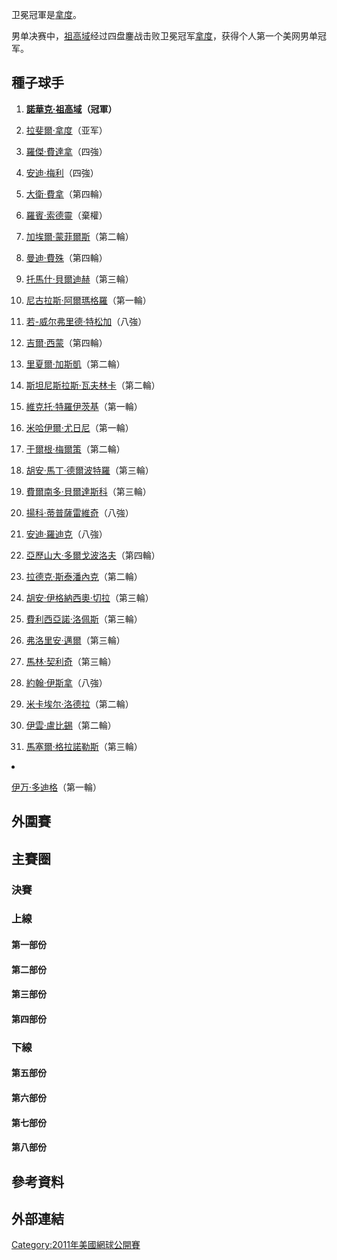 {{noteTA|G1=tennis}}

{{GrandSlamEvents|2011|美國網球公開賽|
| defchamp = {{flagicon|ESP}} [[拉斐爾·拿度|拉斐爾·拿度]]
| champ = {{flagicon|SRB}} [[諾華克·祖高域|諾華克·祖高域]]
| runner = {{flagicon|ESP}} [[拉斐爾·拿度|拉斐爾·拿度]]
| score  = 6-2、6-4、6-7（3）、6-1
| before_name = 美國網球公開賽男子單打比賽
| after_name  = 美國網球公開賽男子單打比賽
}}
{{main|2011年美國網球公開賽}}

卫冕冠軍是[[拿度|拿度]]。

男单决赛中，[[祖高域|祖高域]]经过四盘鏖战击败卫冕冠军[[拿度|拿度]]，获得个人第一个美网男单冠军。

==種子球手==
{{col-begin}}
{{col-2}}
#{{flagicon|SRB}} '''[[諾華克·祖高域|諾華克·祖高域]]（冠軍）'''
#{{flagicon|ESP}} [[拉斐爾·拿度|拉斐爾·拿度]]（亚军）
#{{flagicon|SUI}} [[羅傑·費達拿|羅傑·費達拿]]（四強）
#{{flagicon|GBR}} [[安迪·梅利|安迪·梅利]]（四強）
#{{flagicon|ESP}} [[大衛·費拿|大衛·費拿]]（第四輪）
#{{flagicon|SWE}} [[羅賓·索德靈|羅賓·索德靈]]（棄權）
#{{flagicon|FRA}} [[加埃爾·蒙菲爾斯|加埃爾·蒙菲爾斯]]（第二輪）
#{{flagicon|USA}} [[曼迪·費殊|曼迪·費殊]]（第四輪）
#{{flagicon|CZE}} [[托馬什·貝爾迪赫|托馬什·貝爾迪赫]]（第三輪）
#{{flagicon|ESP}} [[尼古拉斯·阿爾瑪格羅|尼古拉斯·阿爾瑪格羅]]（第一輪）
#{{flagicon|FRA}} [[若-威尔弗里德·特松加|若-威尔弗里德·特松加]]（八強）
#{{flagicon|FRA}} [[吉爾·西蒙|吉爾·西蒙]]（第四輪）
#{{flagicon|FRA}} [[里夏爾·加斯凱|里夏爾·加斯凱]]（第二輪）
#{{flagicon|SUI}} [[斯坦尼斯拉斯·瓦夫林卡|斯坦尼斯拉斯·瓦夫林卡]]（第二輪）
#{{flagicon|SRB}} [[維克托·特羅伊茨基|維克托·特羅伊茨基]]（第一輪）
#{{flagicon|RUS}} [[米哈伊爾·尤日尼|米哈伊爾·尤日尼]]（第一輪）
{{col-2}}
<ol start=17>
<li>{{flagicon|AUT}} [[于爾根·梅爾策|于爾根·梅爾策]]（第二輪）
<li>{{flagicon|ARG}} [[胡安·馬丁·德爾波特羅|胡安·馬丁·德爾波特羅]]（第三輪）
<li>{{flagicon|ESP}} [[費爾南多·貝爾達斯科|費爾南多·貝爾達斯科]]（第三輪）
<li>{{flagicon|SRB}} [[揚科·蒂普薩雷維奇|揚科·蒂普薩雷維奇]]（八強）
<li>{{flagicon|USA}} [[安迪·羅迪克|安迪·羅迪克]]（八強）
<li>{{flagicon|UKR}} [[亞歷山大·多爾戈波洛夫|亞歷山大·多爾戈波洛夫]]（第四輪）
<li>{{flagicon|CZE}} [[拉德克·斯泰潘內克|拉德克·斯泰潘內克]]（第二輪）
<li>{{flagicon|ARG}} [[胡安·伊格納西奧·切拉|胡安·伊格納西奧·切拉]]（第三輪）
<li>{{flagicon|ESP}} [[費利西亞諾·洛佩斯|費利西亞諾·洛佩斯]]（第三輪）
<li>{{flagicon|GER}} [[弗洛里安·邁爾|弗洛里安·邁爾]]（第三輪）
<li>{{flagicon|CRO}} [[馬林·契利奇|馬林·契利奇]]（第三輪）
<li>{{flagicon|USA}} [[約翰·伊斯拿|約翰·伊斯拿]]（八強）
<li>{{flagicon|FRA}} [[米卡埃尔·洛德拉|米卡埃尔·洛德拉]]（第二輪）
<li>{{flagicon|CRO}} [[伊雲·盧比錫|伊雲·盧比錫]]（第二輪）
<li>{{flagicon|ESP}} [[馬塞爾·格拉諾勒斯|馬塞爾·格拉諾勒斯]]（第三輪）
<li>{{flagicon|CRO}} [[伊万·多迪格|伊万·多迪格]]（第一輪）
{{col-end}}

==外圍賽==
{{Main|2011年美國網球公開賽男子單打外圍賽}}

==主賽圈==
{{Draw key}}
===決賽===
{{8TeamBracket-Tennis5
| RD1=八強
| RD2=四強
| RD3=決賽
| team-width=175

| RD1-seed1=1
| RD1-team1='''{{flagicon|SRB}} [[諾華克·祖高域|諾華克·祖高域]]
| RD1-score1-1='''7<sup>7</sup>
| RD1-score1-2=6<sup>3</sup>
| RD1-score1-3='''6
| RD1-score1-4=3
| RD1-score1-5=
| RD1-seed2=20
| RD1-team2={{flagicon|SRB}} [[揚科·蒂普薩雷維奇|揚科·蒂普薩雷維奇]]
| RD1-score2-1=6<sup>3</sup>
| RD1-score2-2='''7<sup>7</sup>
| RD1-score2-3='''6
| RD1-score2-4=0
| RD1-score2-5=r

| RD1-seed3=3
| RD1-team3='''{{flagicon|SUI}} [[羅傑·費達拿|羅傑·費達拿]]
| RD1-score3-1='''6
| RD1-score3-2='''6
| RD1-score3-3='''6
| RD1-score3-4=
| RD1-score3-5=
| RD1-seed4=11
| RD1-team4={{flagicon|FRA}} [[若-威尔弗里德·特松加|若-威尔弗里德·特松加]] 
| RD1-score4-1=4
| RD1-score4-2=3
| RD1-score4-3=3
| RD1-score4-4=
| RD1-score4-5=

| RD1-seed5=28
| RD1-team5={{flagicon|USA}} [[約翰·伊斯拿|約翰·伊斯拿]]  
| RD1-score5-1=5
| RD1-score5-2=4
| RD1-score5-3='''6
| RD1-score5-4=6<sup>2</sup>
| RD1-score5-5=
| RD1-seed6=4
| RD1-team6='''{{flagicon|GBR}} [[安迪·梅利|安迪·梅利]]
| RD1-score6-1='''7
| RD1-score6-2='''6
| RD1-score6-3=3
| RD1-score6-4='''7<sup>7</sup>
| RD1-score6-5=

| RD1-seed7=21
| RD1-team7={{flagicon|USA}} [[安迪·羅迪克|安迪·羅迪克]]
| RD1-score7-1=2
| RD1-score7-2=1
| RD1-score7-3=3
| RD1-score7-4=
| RD1-score7-5=
| RD1-seed8=2
| RD1-team8='''{{flagicon|ESP}} [[拉斐爾·拿度|拉斐爾·拿度]]
| RD1-score8-1='''6
| RD1-score8-2='''6
| RD1-score8-3='''6
| RD1-score8-4=
| RD1-score8-5=

| RD2-seed1=1
| RD2-team1='''{{flagicon|SRB}} [[諾華克·祖高域|諾華克·祖高域]]
| RD2-score1-1=6<sup>7</sup>
| RD2-score1-2=4
| RD2-score1-3='''6
| RD2-score1-4='''6
| RD2-score1-5='''7
| RD2-seed2=3
| RD2-team2={{flagicon|SUI}} [[羅傑·費達拿|羅傑·費達拿]]
| RD2-score2-1='''7<sup>9</sup>
| RD2-score2-2='''6
| RD2-score2-3=3
| RD2-score2-4=2
| RD2-score2-5=5

| RD2-seed3=4
| RD2-team3={{flagicon|GBR}} [[安迪·梅利|安迪·梅利]]
| RD2-score3-1=4
| RD2-score3-2=2
| RD2-score3-3='''6
| RD2-score3-4=2
| RD2-score3-5=
| RD2-seed4=2
| RD2-team4='''{{flagicon|ESP}} [[拉斐爾·拿度|拉斐爾·拿度]]
| RD2-score4-1='''6
| RD2-score4-2='''6
| RD2-score4-3=3
| RD2-score4-4='''6
| RD2-score4-5=

| RD3-seed1=1
| RD3-team1='''{{flagicon|SRB}} [[諾華克·祖高域|諾華克·祖高域]]
| RD3-score1-1='''6
| RD3-score1-2='''6
| RD3-score1-3=6<sup>3</sup>
| RD3-score1-4='''6
| RD3-score1-5=
| RD3-seed2=2
| RD3-team2={{flagicon|ESP}} [[拉斐爾·拿度|拉斐爾·拿度]]
| RD3-score2-1=2
| RD3-score2-2=4
| RD3-score2-3='''7<sup>7</sup>
| RD3-score2-4=1
| RD3-score2-5=
}}

===上線===
====第一部份====
{{16TeamBracket-Compact-Tennis5
| RD1=第一圈
| RD2=第二圈
| RD3=第三圈
| RD4=第四圈
| RD1-seed01=1
| RD1-team01='''{{flagicon|SRB}} [[諾華克·祖高域|祖高域]]
| RD1-score01-1='''6
| RD1-score01-2=5
| RD1-score01-3= 
| RD1-score01-4= 
| RD1-score01-5= 
| RD1-seed02=Q
| RD1-team02={{flagicon|IRL}} [[Conor_Niland|C Niland]]
| RD1-score02-1=0
| RD1-score02-2=1
| RD1-score02-3=r
| RD1-score02-4= 
| RD1-score02-5= 
| RD1-seed03= 
| RD1-team03={{flagicon|ESP}} [[佩雷·里巴|雷巴]]
| RD1-score03-1=5
| RD1-score03-2=0
| RD1-score03-3=1
| RD1-score03-4= 
| RD1-score03-5= 
| RD1-seed04= 
| RD1-team04='''{{flagicon|ARG}} [[卡洛斯·貝爾齊|貝爾齊]]
| RD1-score04-1='''7
| RD1-score04-2='''6
| RD1-score04-3='''6
| RD1-score04-4= 
| RD1-score04-5= 
| RD1-seed05=
| RD1-team05='''{{flagicon|ITA}} [[波蒂托·斯塔拉切|斯塔拉切]]
| RD1-score05-1='''6
| RD1-score05-2=4
| RD1-score05-3='''6
| RD1-score05-4='''6
| RD1-score05-5=
| RD1-seed06= 
| RD1-team06={{flagicon|GER}} [[米夏埃爾·貝雷爾|貝雷爾]]
| RD1-score06-1=4
| RD1-score06-2='''6
| RD1-score06-3=3
| RD1-score06-4=2
| RD1-score06-5=
| RD1-seed07= 
| RD1-team07='''{{flagicon|RUS}} [[尼古莱·达维登科|达维登科]]
| RD1-score07-1=6<sup>6</sup>
| RD1-score07-2='''6
| RD1-score07-3='''6
| RD1-score07-4=2
| RD1-score07-5='''6
| RD1-seed08=32
| RD1-team08={{flagicon|CRO}} [[伊万·多迪格|多迪格]]
| RD1-score08-1='''7'''<sup>8</sup>
| RD1-score08-2=3
| RD1-score08-3=0
| RD1-score08-4='''6
| RD1-score08-5=2
| RD1-seed09=22
| RD1-team09='''{{flagicon|UKR}} [[亞歷山大·多爾戈波洛夫|多爾戈波洛夫]] 
| RD1-score09-1='''6
| RD1-score09-2='''6
| RD1-score09-3='''7
| RD1-score09-4=
| RD1-score09-5=
| RD1-seed10= 
| RD1-team10={{flagicon|POR}} [[費德歷高·基奧|基奧]] 
| RD1-score10-1=4
| RD1-score10-2=2
| RD1-score10-3=5
| RD1-score10-4=
| RD1-score10-5=
| RD1-seed11= 
| RD1-team11={{flagicon|JPN}} [[錦織圭|錦織]] 
| RD1-score11-1=4
| RD1-score11-2=2
| RD1-score11-3=r
| RD1-score11-4=
| RD1-score11-5=
| RD1-seed12= 
| RD1-team12='''{{flagicon|ITA}} [[弗拉維奧·奇波拉|奇波拉]] 
| RD1-score12-1='''6
| RD1-score12-2='''6
| RD1-score12-3=
| RD1-score12-4=
| RD1-score12-5=
| RD1-seed13=PR
| RD1-team13='''{{flagicon|CRO}} [[伊沃·卡洛維奇|卡洛維奇]]  
| RD1-score13-1='''6
| RD1-score13-2='''6
| RD1-score13-3='''6<sup>7</sup>
| RD1-score13-4=
| RD1-score13-5=
| RD1-seed14=PR
| RD1-team14={{flagicon|CHI}} [[費爾南多·岡薩雷斯|岡薩雷斯]] 
| RD1-score14-1=4
| RD1-score14-2=4
| RD1-score14-3=6<sup>3</sup>
| RD1-score14-4=
| RD1-score14-5=
| RD1-seed15=
| RD1-team15={{flagicon|UKR}} [[謝爾蓋·斯坦高夫斯基|斯坦高夫斯基]] 
| RD1-score15-1=4
| RD1-score15-2=4
| RD1-score15-3=0
| RD1-score15-4=
| RD1-score15-5=
| RD1-seed16=13
| RD1-team16='''{{flagicon|FRA}} [[里夏爾·加斯凱|加斯凱]] 
| RD1-score16-1='''6
| RD1-score16-2='''6
| RD1-score16-3='''6
| RD1-score16-4=
| RD1-score16-5=
| RD2-seed01=1
| RD2-team01='''{{flagicon|SRB}} [[諾華克·祖高域|祖高域]]
| RD2-score01-1='''6
| RD2-score01-2='''6
| RD2-score01-3='''6
| RD2-seed02= 
| RD2-team02={{flagicon|ARG}} [[卡洛斯·貝爾齊|貝爾齊]]
| RD2-score02-1=0
| RD2-score02-2=0
| RD2-score02-3=2
| RD2-seed03= 
| RD2-team03={{flagicon|ITA}} [[波蒂托·斯塔拉切|斯塔拉切]]
| RD2-score03-1=2
| RD2-score03-2=4
| RD2-score03-3=5
| RD2-seed04=
| RD2-team04='''{{flagicon|RUS}} [[尼古莱·达维登科|达维登科]]
| RD2-score04-1='''6
| RD2-score04-2='''6
| RD2-score04-3='''7
| RD2-seed05=22
| RD2-team05='''{{flagicon|UKR}} [[亞歷山大·多爾戈波洛夫|多爾戈波洛夫]] 
| RD2-score05-1='''6
| RD2-score05-2='''7
| RD2-score05-3=0
| RD2-score05-4=5
| RD2-score05-5='''6
| RD2-seed06= 
| RD2-team06={{flagicon|ITA}} [[弗拉維奧·奇波拉|奇波拉]] 
| RD2-score06-1=0
| RD2-score06-2=5
| RD2-score06-3='''6
| RD2-score06-4='''7
| RD2-score06-5=4
| RD2-seed07=PR
| RD2-team07='''{{flagicon|CRO}} [[伊沃·卡洛維奇|卡洛維奇]]  
| RD2-score07-1='''6
| RD2-score07-2='''6
| RD2-score07-3=2
| RD2-score07-4='''7<sup>7</sup>
| RD2-seed08=13
| RD2-team08={{flagicon|FRA}} [[里夏爾·加斯凱|加斯凱]] 
| RD2-score08-1=4
| RD2-score08-2=2
| RD2-score08-3='''6
| RD2-score08-4=6<sup>4</sup>
| RD3-seed01=1
| RD3-team01='''{{flagicon|SRB}} [[諾華克·祖高域|祖高域]]
| RD3-score01-1='''6
| RD3-score01-2='''6
| RD3-score01-3='''6
| RD3-seed02=
| RD3-team02={{flagicon|RUS}} [[尼古莱·达维登科|达维登科]]
| RD3-score02-1=3
| RD3-score02-2=4
| RD3-score02-3=2
| RD3-seed03=22
| RD3-team03='''{{flagicon|UKR}} [[亞歷山大·多爾戈波洛夫|多爾戈波洛夫]] 
| RD3-score03-1=6<sup>4</sup>
| RD3-score03-2='''6
| RD3-score03-3='''6
| RD3-score03-4='''6
| RD3-seed04=PR
| RD3-team04={{flagicon|CRO}} [[伊沃·卡洛維奇|卡洛維奇]]  
| RD3-score04-1='''7<sup>7</sup>
| RD3-score04-2=2
| RD3-score04-3=4
| RD3-score04-4=4
| RD4-seed01=1
| RD4-team01='''{{flagicon|SRB}} [[諾華克·祖高域|祖高域]]
| RD4-score01-1='''7<sup>16</sup>
| RD4-score01-2='''6
| RD4-score01-3='''6
| RD4-score01-4=
| RD4-seed02=22
| RD4-team02={{flagicon|UKR}} [[亞歷山大·多爾戈波洛夫|多爾戈波洛夫]] 
| RD4-score02-1=6<sup>14</sup>
| RD4-score02-2=2
| RD4-score02-3=2
}}

====第二部份====
{{16TeamBracket-Compact-Tennis5
| RD1=第一圈
| RD2=第二圈
| RD3=第三圈
| RD4=第四圈
| RD1-seed01=9
| RD1-team01='''{{flagicon|CZE}} [[托馬什·貝爾迪赫|貝爾迪赫]] 
| RD1-score01-1='''6
| RD1-score01-2='''7<sup>7</sup>
| RD1-score01-3='''6
| RD1-seed02=Q
| RD1-team02={{flagicon|FRA}} [[Romain_Jouan|R Jouan]]
| RD1-score02-1=3
| RD1-score02-2=6<sup>4</sup>
| RD1-score02-3=1
| RD1-seed03= 
| RD1-team03='''{{flagicon|ITA}} [[法比奧·福尼尼|福尼尼]]
| RD1-score03-1=5
| RD1-score03-2='''6
| RD1-score03-3='''7<sup>7</sup>
| RD1-score03-4='''6
| RD1-seed04= 
| RD1-team04={{flagicon|ARG}} [[Horacio_Zeballos|H Zeballos]] 
| RD1-score04-1='''7
| RD1-score04-2=4
| RD1-score04-3=6<sup>5</sup>
| RD1-score04-4=4
| RD1-seed05=
| RD1-team05='''{{flagicon|GER}} [[菲利普·普茲斯內爾|普茲斯內爾]] 
| RD1-score05-1='''7
| RD1-score05-2=6<sup>2</sup>
| RD1-score05-3='''6
| RD1-score05-4=6<sup>5</sup>
| RD1-score05-5='''6
| RD1-seed06= 
| RD1-team06={{flagicon|ESP}} [[艾爾拔·拉莫斯|拉莫斯]]
| RD1-score06-1=5
| RD1-score06-2='''7<sup>7</sup>
| RD1-score06-3=3
| RD1-score06-4='''7<sup>7</sup>
| RD1-score06-5=3
| RD1-seed07=Q
| RD1-team07={{flagicon|FRA}} [[Augustin_Gensse|A Gensse]]
| RD1-score07-1=2
| RD1-score07-2=5
| RD1-score07-3=0
| RD1-seed08=20
| RD1-team08='''{{flagicon|SRB}} [[揚科·蒂普薩雷維奇|蒂普薩雷維奇]]
| RD1-score08-1='''6
| RD1-score08-2='''7
| RD1-score08-3='''6
| RD1-seed09=31
| RD1-team09='''{{flagicon|ESP}} [[馬塞爾·格拉諾勒斯|格拉諾勒斯]] 
| RD1-score09-1='''6
| RD1-score09-2='''6
| RD1-score09-3='''6
| RD1-seed10= 
| RD1-team10={{flagicon|BEL}} [[克薩維埃·馬利斯|馬利斯]] 
| RD1-score10-1=4
| RD1-score10-2=4
| RD1-score10-3=4
| RD1-seed11= 
| RD1-team11='''{{flagicon|KAZ}} [[米哈伊爾·庫庫什金|庫庫什金]] 
| RD1-score11-1='''7
| RD1-score11-2='''6
| RD1-score11-3=3
| RD1-score11-4='''7<sup>7</sup>
| RD1-seed12= 
| RD1-team12={{flagicon|ESP}} [[阿爾伯特·蒙塔涅斯|蒙塔涅斯]]
| RD1-score12-1=5
| RD1-score12-2=2
| RD1-score12-3='''6
| RD1-score12-4=6<sup>5</sup>
| RD1-seed13= 
| RD1-team13={{flagicon|ESP}} [[巴勃羅·安杜哈爾|安杜哈爾]] 
| RD1-score13-1='''6
| RD1-score13-2=5
| RD1-score13-3='''7
| RD1-score13-4=1
| RD1-score13-5=3
| RD1-seed14= 
| RD1-team14='''{{flagicon|ESP}} [[胡安·卡洛斯·费雷罗|费雷罗]] 
| RD1-score14-1=1
| RD1-score14-2='''7
| RD1-score14-3=5
| RD1-score14-4='''6
| RD1-score14-5='''6
| RD1-seed15=
| RD1-team15={{flagicon|BUL}} [[Grigor_Dimitrov|G Dimitrov]]
| RD1-score15-1=6<sup>4</sup>
| RD1-score15-2=3
| RD1-score15-3=4
| RD1-seed16=7
| RD1-team16='''{{flagicon|FRA}} [[加埃爾·蒙菲爾斯|蒙菲爾斯]] 
| RD1-score16-1='''7'''<sup>7</sup>
| RD1-score16-2='''6
| RD1-score16-3='''6
| RD2-seed01=9
| RD2-team01='''{{flagicon|CZE}} [[托馬什·貝爾迪赫|貝爾迪赫]] 
| RD2-score01-1='''7
| RD2-score01-2='''6
| RD2-score01-3='''6
| RD2-seed02= 
| RD2-team02={{flagicon|ITA}} [[法比奧·福尼尼|福尼尼]] 
| RD2-score02-1=5
| RD2-score02-2=0
| RD2-score02-3=0
| RD2-seed03= 
| RD2-team03={{flagicon|GER}} [[菲利普·普茲斯內爾|普茲斯內爾]] 
| RD2-score03-1=0
| RD2-score03-2=3
| RD2-score03-3='''6
| RD2-score03-4=0
| RD2-seed04=20
| RD2-team04='''{{flagicon|SRB}} [[揚科·蒂普薩雷維奇|蒂普薩雷維奇]]
| RD2-score04-1='''6
| RD2-score04-2='''6
| RD2-score04-3=3
| RD2-score04-4='''6
| RD2-seed05=31
| RD2-team05='''{{flagicon|ESP}} [[馬塞爾·格拉諾勒斯|格拉諾勒斯]] 
| RD2-score05-1='''7
| RD2-score05-2='''6
| RD2-score05-3='''6
| RD2-seed06= 
| RD2-team06={{flagicon|KAZ}} [[米哈伊爾·庫庫什金|庫庫什金]] 
| RD2-score06-1=5
| RD2-score06-2=3
| RD2-score06-3=4
| RD2-seed07= 
| RD2-team07='''{{flagicon|ESP}} [[胡安·卡洛斯·费雷罗|费雷罗]] 
| RD2-score07-1='''7<sup>7</sup>
| RD2-score07-2=5
| RD2-score07-3=6<sup>5</sup>
| RD2-score07-4='''6
| RD2-score07-5='''6
| RD2-seed08=7
| RD2-team08={{flagicon|FRA}} [[加埃爾·蒙菲爾斯|蒙菲爾斯]] 
| RD2-score08-1=6<sup>5</sup>
| RD2-score08-2='''7
| RD2-score08-3='''7<sup>7</sup>
| RD2-score08-4=4
| RD2-score08-5=4
| RD3-seed01=9
| RD3-team01={{flagicon|CZE}} [[托馬什·貝爾迪赫|貝爾迪赫]] 
| RD3-score01-1=4
| RD3-score01-2=0
| RD3-score01-3=r
| RD3-seed02=20
| RD3-team02='''{{flagicon|SRB}} [[揚科·蒂普薩雷維奇|蒂普薩雷維奇]]
| RD3-score02-1='''6
| RD3-score02-2=5
| RD3-score02-3=
| RD3-seed03=31
| RD3-team03={{flagicon|ESP}} [[馬塞爾·格拉諾勒斯|格拉諾勒斯]] 
| RD3-score03-1=1
| RD3-score03-2=3
| RD3-score03-3=r
| RD3-seed04=
| RD3-team04='''{{flagicon|ESP}} [[胡安·卡洛斯·费雷罗|费雷罗]] 
| RD3-score04-1='''6
| RD3-score04-2=4
| RD3-score04-3= 
| RD4-seed01=20
| RD4-team01='''{{flagicon|SRB}} [[揚科·蒂普薩雷維奇|蒂普薩雷維奇]]
| RD4-score01-1='''7
| RD4-score01-2=6<sup>3</sup>
| RD4-score01-3='''7
| RD4-score01-4='''6
| RD4-seed02=
| RD4-team02={{flagicon|ESP}} [[胡安·卡洛斯·费雷罗|费雷罗]] 
| RD4-score02-1=5
| RD4-score02-2='''7<sup>7</sup>
| RD4-score02-3=5
| RD4-score02-4=2
}}

====第三部份====
{{16TeamBracket-Compact-Tennis5
| RD1=第一圈
| RD2=第二圈
| RD3=第三圈
| RD4=第四圈
| RD1-seed01=3
| RD1-team01='''{{flagicon|SUI}} [[羅傑·費達拿|費達拿]] 
| RD1-score01-1='''6
| RD1-score01-2='''6
| RD1-score01-3='''6
| RD1-seed02= 
| RD1-team02={{flagicon|COL}} [[聖地亞哥·基拉爾多|基拉爾多]]
| RD1-score02-1=4
| RD1-score02-2=3
| RD1-score02-3=2
| RD1-score02-4=
| RD1-score02-5=
| RD1-seed03= 
| RD1-team03='''{{flagicon|ISR}} [[杜迪·塞拉|塞拉]]
| RD1-score03-1=4
| RD1-score03-2=2
| RD1-score03-3='''6
| RD1-score03-4='''6
| RD1-score03-5='''6
| RD1-seed04= 
| RD1-team04={{flagicon|BRA}} [[托馬斯·貝魯奇|貝魯奇]] 
| RD1-score04-1='''6
| RD1-score04-2='''6
| RD1-score04-3=4
| RD1-score04-4=3
| RD1-score04-5=0
| RD1-seed05=Q
| RD1-team05={{flagicon|USA}} [[麥可·亞尼|亞尼]]
| RD1-score05-1=3
| RD1-score05-2=4
| RD1-score05-3=4
| RD1-seed06= 
| RD1-team06='''{{flagicon|AUS}} [[伯納德·托米奇|托米奇]] 
| RD1-score06-1='''6
| RD1-score06-2='''6
| RD1-score06-3='''6
| RD1-seed07=WC
| RD1-team07={{flagicon|USA}} [[賴恩·夏里遜|夏里遜]] 
| RD1-score07-1=2
| RD1-score07-2=5
| RD1-score07-3=6<sup>6</sup>
| RD1-seed08=27
| RD1-team08='''{{flagicon|CRO}} [[馬林·契利奇|契利奇]] 
| RD1-score08-1='''6
| RD1-score08-2='''7
| RD1-score08-3='''7<sup>8</sup>
| RD1-seed09=23
| RD1-team09='''{{flagicon|CZE}} [[拉德克·斯泰潘內克|斯泰潘內克]]
| RD1-score09-1='''6
| RD1-score09-2='''6
| RD1-score09-3='''6
| RD1-seed10= 
| RD1-team10={{flagicon|GER}} [[菲利普·科爾施賴伯|科爾施賴伯]] 
| RD1-score10-1=4
| RD1-score10-2=1
| RD1-score10-3=3
| RD1-seed11= 
| RD1-team11='''{{flagicon|ARG}} [[胡安·摩納哥|摩納哥]] 
| RD1-score11-1='''7'''<sup>7</sup>
| RD1-score11-2='''6
| RD1-score11-3='''6
| RD1-seed12= 
| RD1-team12={{flagicon|ITA}} [[安德烈亞斯·塞皮|塞皮]] 
| RD1-score12-1=6<sup>1</sup>
| RD1-score12-2=2
| RD1-score12-3=2
| RD1-seed13=PR
| RD1-team13='''{{flagicon|GER}} [[托米·哈斯|哈斯]] 
| RD1-score13-1='''6
| RD1-score13-2='''6
| RD1-score13-3=6<sup>5</sup>
| RD1-score13-4='''6
| RD1-seed14=Q
| RD1-team14={{nowrap|{{flagicon|FRA}} [[Jonathan_Dasnières_de_Veigy|J Dasnières de Veigy]]}}
| RD1-score14-1=3
| RD1-score14-2=4
| RD1-score14-3='''7'''<sup>7</sup>
| RD1-score14-4=1
| RD1-seed15=
| RD1-team15='''{{flagicon|COL}} [[亞歷杭德羅·法亞|法亞]]
| RD1-score15-1=3
| RD1-score15-2='''6
| RD1-score15-3=4
| RD1-score15-4='''7
| RD1-score15-5='''7
| RD1-seed16=15
| RD1-team16={{flagicon|SRB}} [[維克托·特羅伊茨基|特羅伊茨基]] 
| RD1-score16-1='''6
| RD1-score16-2=3
| RD1-score16-3='''6
| RD1-score16-4=5
| RD1-score16-5=5
| RD2-seed01=3
| RD2-team01='''{{flagicon|SUI}} [[羅傑·費達拿|費達拿]] 
| RD2-score01-1='''6
| RD2-score01-2='''6
| RD2-score01-3='''6
| RD2-seed02=
| RD2-team02={{flagicon|ISR}} [[杜迪·塞拉|塞拉]]
| RD2-score02-1=3
| RD2-score02-2=2
| RD2-score02-3=2
| RD2-seed03= 
| RD2-team03={{flagicon|AUS}} [[伯納德·托米奇|托米奇]] 
| RD2-score03-1=1
| RD2-score03-2=0
| RD2-score03-3=2
| RD2-seed04=27
| RD2-team04='''{{flagicon|CRO}} [[馬林·契利奇|契利奇]] 
| RD2-score04-1='''6
| RD2-score04-2='''6
| RD2-score04-3='''6
| RD2-seed05=23
| RD2-team05={{flagicon|CZE}} [[拉德克·斯泰潘內克|斯泰潘內克]]
| RD2-score05-1=4
| RD2-score05-2=1
| RD2-score05-3=0
| RD2-score05-4=r
| RD2-seed06=
| RD2-team06='''{{flagicon|ARG}} [[胡安·摩納哥|摩納哥]] 
| RD2-score06-1='''6
| RD2-score06-2='''6
| RD2-score06-3=2
| RD2-seed07=PR
| RD2-team07='''{{flagicon|GER}} [[托米·哈斯|哈斯]]  
| RD2-score07-1='''7<sup>7</sup>
| RD2-score07-2='''6
| RD2-score07-3='''7
| RD2-seed08=
| RD2-team08={{flagicon|COL}} [[亞歷杭德羅·法亞|法亞]]
| RD2-score08-1=6<sup>5</sup>
| RD2-score08-2=1
| RD2-score08-3=5
| RD3-seed01=3
| RD3-team01={{flagicon|SUI}} [[羅傑·費達拿|費達拿]] 
| RD3-score01-1='''6
| RD3-score01-2=4
| RD3-score01-3='''6
| RD3-score01-4='''6
| RD3-seed02=27
| RD3-team02='''{{flagicon|CRO}} [[馬林·契利奇|契利奇]]  
| RD3-score02-1=3
| RD3-score02-2='''6
| RD3-score02-3=4
| RD3-score02-4=2
| RD3-seed03= 
| RD3-team03='''{{flagicon|ARG}} [[胡安·摩納哥|摩納哥]]
| RD3-score03-1=6<sup>3</sup>
| RD3-score03-2='''6
| RD3-score03-3='''6
| RD3-score03-4='''6
| RD3-seed04=PR
| RD3-team04={{flagicon|GER}} [[托米·哈斯|哈斯]]  
| RD3-score04-1='''7<sup>7</sup>
| RD3-score04-2=3
| RD3-score04-3=2
| RD3-score04-4=3
| RD4-seed01=3
| RD4-team01='''{{flagicon|SUI}} [[羅傑·費達拿|費達拿]] 
| RD4-score01-1='''6
| RD4-score01-2='''6
| RD4-score01-3='''6
| RD4-seed02=
| RD4-team02={{flagicon|ARG}} [[胡安·摩納哥|摩納哥]]
| RD4-score02-1=1
| RD4-score02-2=2
| RD4-score02-3=0
}}

====第四部份====
{{16TeamBracket-Compact-Tennis5
| RD1=第一圈
| RD2=第二圈
| RD3=第三圈
| RD4=第四圈
| RD1-seed01=11
| RD1-team01='''{{flagicon|FRA}} [[若-威尔弗里德·特松加|特松加]] 
| RD1-score01-1='''6
| RD1-score01-2='''6
| RD1-score01-3='''6
| RD1-seed02= 
| RD1-team02={{flagicon|TPE}} [[盧彥勳|盧]] 
| RD1-score02-1=4
| RD1-score02-2=4
| RD1-score02-3=4
| RD1-seed03= 
| RD1-team03={{flagicon|AUT}} [[Andreas_Haider-Maurer|A Haider-Maurer]] 
| RD1-score03-1=3
| RD1-score03-2=2
| RD1-score03-3='''6
| RD1-score03-4=4
| RD1-score03-5=
| RD1-seed04=Q
| RD1-team04='''{{flagicon|UKR}} [[Sergei_Bubka_(tennis)|S Bubka]]
| RD1-score04-1='''6
| RD1-score04-2='''6
| RD1-score04-3=3
| RD1-score04-4='''6
| RD1-score04-5=
| RD1-seed05=Q
| RD1-team05='''{{flagicon|TUR}} [[馬素·伊漢|伊漢]]
| RD1-score05-1='''6
| RD1-score05-2='''6
| RD1-score05-3=1
| RD1-seed06=Q
| RD1-team06={{flagicon|CAN}} [[弗蘭克·丹切維奇|丹切維奇]]
| RD1-score06-1=3
| RD1-score06-2=2
| RD1-score06-3=0
| RD1-score06-4=r
| RD1-seed07= 
| RD1-team07={{flagicon|FIN}} [[亞爾科·涅米寧|涅米寧]] 
| RD1-score07-1='''6
| RD1-score07-2=4
| RD1-score07-3=1
| RD1-score07-4=4
| RD1-seed08=19
| RD1-team08='''{{flagicon|ESP}} [[費爾南多·貝爾達斯科|貝爾達斯科]] 
| RD1-score08-1=3
| RD1-score08-2='''6
| RD1-score08-3='''6
| RD1-score08-4='''6
| RD1-seed09=29
| RD1-team09='''{{flagicon|FRA}} [[米卡埃尔·洛德拉|洛德拉]]
| RD1-score09-1='''6
| RD1-score09-2=4
| RD1-score09-3=2
| RD1-score09-4='''6
| RD1-score09-5='''6
| RD1-seed10= 
| RD1-team10={{flagicon|ROU}} [[維克托·哈內斯庫|哈內斯庫]] 
| RD1-score10-1=2
| RD1-score10-2='''6
| RD1-score10-3='''6
| RD1-score10-4=3
| RD1-score10-5=2
| RD1-seed11= 
| RD1-team11='''{{flagicon|RSA}} [[奇雲·安達臣|安達臣]] 
| RD1-score11-1='''6
| RD1-score11-2='''6
| RD1-score11-3='''6
| RD1-seed12=Q
| RD1-team12={{flagicon|JPN}} [[添田豪|添田]]
| RD1-score12-1=1
| RD1-score12-2=3
| RD1-score12-3=0
| RD1-seed13=Q
| RD1-team13='''{{flagicon|TUN}} [[Malek_Jaziri|M Jaziri]]
| RD1-score13-1=4
| RD1-score13-2='''6
| RD1-score13-3='''6
| RD1-score13-4='''6
| RD1-seed14= 
| RD1-team14={{flagicon|NED}} [[蒂莫·德·巴克|德·巴克]] 
| RD1-score14-1='''6
| RD1-score14-2=1
| RD1-score14-3=4
| RD1-score14-4=2
| RD1-seed15=
| RD1-team15={{flagicon|GER}} [[托比亞斯·卡姆克|卡姆克]]
| RD1-score15-1=2
| RD1-score15-2=2
| RD1-score15-3=1
| RD1-seed16=8
| RD1-team16='''{{flagicon|USA}} [[曼迪·費殊|費殊]]
| RD1-score16-1='''6
| RD1-score16-2='''6
| RD1-score16-3='''6
| RD2-seed01=11
| RD2-team01='''{{flagicon|FRA}} [[若-威尔弗里德·特松加|特松加]] 
| RD2-score01-1='''6
| RD2-score01-2='''7
| RD2-score01-3='''6
| RD2-seed02=Q
| RD2-team02={{flagicon|UKR}} [[Sergei_Bubka_(tennis)|S Bubka]]
| RD2-score02-1=3
| RD2-score02-2=5
| RD2-score02-3=2
| RD2-seed03=Q
| RD2-team03={{flagicon|TUR}} [[馬素·伊漢|伊漢]]
| RD2-score03-1=4
| RD2-score03-2=3
| RD2-score03-3=1
| RD2-seed04=19
| RD2-team04='''{{flagicon|ESP}} [[費爾南多·貝爾達斯科|貝爾達斯科]] 
| RD2-score04-1='''6
| RD2-score04-2='''6
| RD2-score04-3='''6
| RD2-seed05=29
| RD2-team05={{flagicon|FRA}} [[米卡埃尔·洛德拉|洛德拉]]
| RD2-score05-1=1
| RD2-score05-2=2
| RD2-score05-3=2
| RD2-seed06= 
| RD2-team06='''{{flagicon|RSA}} [[奇雲·安達臣|安達臣]] 
| RD2-score06-1='''6
| RD2-score06-2='''6
| RD2-score06-3='''6
| RD2-seed07=Q
| RD2-team07={{flagicon|TUN}} [[Malek_Jaziri|M Jaziri]]
| RD2-score07-1=2
| RD2-score07-2=2
| RD2-score07-3=4
| RD2-seed08=8
| RD2-team08='''{{flagicon|USA}} [[曼迪·費殊|費殊]]
| RD2-score08-1='''6
| RD2-score08-2='''6
| RD2-score08-3='''6
| RD3-seed01=11
| RD3-team01='''{{flagicon|FRA}} [[若-威尔弗里德·特松加|特松加]] 
| RD3-score01-1='''6
| RD3-score01-2='''7
| RD3-score01-3='''6
| RD3-seed02=19
| RD3-team02={{flagicon|ESP}} [[費爾南多·貝爾達斯科|貝爾達斯科]] 
| RD3-score02-1=3
| RD3-score02-2=5
| RD3-score02-3=4
| RD3-seed03= 
| RD3-team03={{flagicon|RSA}} [[奇雲·安達臣|安達臣]]
| RD3-score03-1=4
| RD3-score03-2=6<sup>4</sup>
| RD3-score03-3=6<sup>3</sup>
| RD3-seed04=8
| RD3-team04='''{{flagicon|USA}} [[曼迪·費殊|費殊]]
| RD3-score04-1='''6
| RD3-score04-2='''7<sup>7</sup>
| RD3-score04-3='''7<sup>7</sup>
| RD4-seed01=11
| RD4-team01='''{{flagicon|FRA}} [[若-威尔弗里德·特松加|特松加]] 
| RD4-score01-1='''6
| RD4-score01-2=6<sup>5</sup>
| RD4-score01-3=3
| RD4-score01-4='''6
| RD4-score01-5='''6
| RD4-seed02=8
| RD4-team02={{flagicon|USA}} [[曼迪·費殊|費殊]]
| RD4-score02-1=4
| RD4-score02-2='''7<sup>7</sup>
| RD4-score02-3='''6
| RD4-score02-4=4
| RD4-score02-5=2
}}

===下線===
====第五部份====
{{16TeamBracket-Compact-Tennis5
| RD1=第一圈
| RD2=第二圈
| RD3=第三圈
| RD4=第四圈
| RD1-seed01=LL
| RD1-team01='''{{flagicon|BRA}} [[Rogério_Dutra_da_Silva|Dutra da Silva]]
| RD1-score01-1='''6
| RD1-score01-2=3
| RD1-score01-3='''6
| RD1-score01-4=1
| RD1-seed02=Q
| RD1-team02={{flagicon|IRL}} [[Louk_Sorensen|L Sorensen]]
| RD1-score02-1=0
| RD1-score02-2='''6
| RD1-score02-3=4
| RD1-score02-4=0
| RD1-score02-5=r
| RD1-seed03=
| RD1-team03='''{{flagicon|USA}} [[阿列克斯·博戈莫洛夫|博戈莫洛夫]]
| RD1-score03-1=4
| RD1-score03-2=4
| RD1-score03-3='''6
| RD1-score03-4='''7<sup>7</sup>
| RD1-score03-5='''6
| RD1-seed04=WC
| RD1-team04={{flagicon|USA}} [[史提芬·莊遜|莊遜]]
| RD1-score04-1='''6
| RD1-score04-2='''6
| RD1-score04-3=3
| RD1-score04-4=6<sup>3</sup>
| RD1-score04-5=3
| RD1-seed05=WC
| RD1-team05='''{{flagicon|USA}} [[羅比·吉內普里|吉內普里]]
| RD1-score05-1='''6
| RD1-score05-2='''6
| RD1-score05-3=6<sup>5</sup>
| RD1-score05-4='''6
| RD1-seed06=Q
| RD1-team06={{flagicon|BRA}} [[祖奧·蘇沙|蘇沙]]
| RD1-score06-1=3
| RD1-score06-2=4
| RD1-score06-3='''7<sup>1</sup>
| RD1-score06-4=1
| RD1-seed07= 
| RD1-team07={{flagicon|CYP}}  [[马科斯·巴格达蒂斯|巴格达蒂斯]] 
| RD1-score07-1=6<sup>2</sup>
| RD1-score07-2=6<sup>11</sup>
| RD1-score07-3='''6
| RD1-score07-4=4
| RD1-seed08=28
| RD1-team08='''{{flagicon|USA}} [[約翰·伊斯拿|伊斯拿]]  
| RD1-score08-1='''7<sup>7</sup>
| RD1-score08-2='''7<sup>13</sup>
| RD1-score08-3=2
| RD1-score08-4='''6
| RD1-seed09=18
| RD1-team09='''{{flagicon|ARG}} [[胡安·馬丁·德爾波特羅|德爾波特羅]] 
| RD1-score09-1='''6
| RD1-score09-2='''6
| RD1-score09-3='''6
| RD1-seed10= 
| RD1-team10={{flagicon|ITA}} [[菲利波·沃蘭德里|沃蘭德里]] 
| RD1-score10-1=1
| RD1-score10-2=1
| RD1-score10-3=1
| RD1-seed11= 
| RD1-team11='''{{flagicon|ARG}} [[迭戈·榮凱拉|榮凱拉]] 
| RD1-score11-1='''6
| RD1-score11-2=
| RD1-score11-3=
| RD1-seed12= 
| RD1-team12={{flagicon|SVK}} [[卡洛爾·貝克|貝克]]
| RD1-score12-1=2
| RD1-score12-2=r
| RD1-score12-3=
| RD1-seed13= 
| RD1-team13={{flagicon|ESP}} [[吉列爾莫·加西亞·洛佩斯|加西亞·洛佩斯]] 
| RD1-score13-1='''6
| RD1-score13-2=1
| RD1-score13-3='''7<sup>7</sup>
| RD1-score13-4=4
| RD1-score13-5='''7<sup>7</sup>
| RD1-seed14= 
| RD1-team14={{flagicon|ESP}} [[丹尼爾·希梅諾-特拉維爾|希梅諾-特拉維爾]] 
| RD1-score14-1=3
| RD1-score14-2='''6
| RD1-score14-3=6<sup>1</sup>
| RD1-score14-4='''6
| RD1-score14-5=6<sup>4</sup>
| RD1-seed15=
| RD1-team15={{flagicon|BRA}} [[里卡多·梅洛|梅洛]] 
| RD1-score15-1='''6
| RD1-score15-2=3
| RD1-score15-3=4
| RD1-score15-4='''6
| RD1-score15-5=4
| RD1-seed16=12
| RD1-team16='''{{flagicon|FRA}} [[吉爾·西蒙|西蒙]] 
| RD1-score16-1=3
| RD1-score16-2='''6
| RD1-score16-3='''6
| RD1-score16-4=3
| RD1-score16-5='''6
| RD2-seed01=LL
| RD2-team01={{flagicon|BRA}} [[Rogério_Dutra_da_Silva|Dutra da Silva]]
| RD2-score01-1=4
| RD2-score01-2=3
| RD2-score01-3=5
| RD2-seed02= 
| RD2-team02='''{{flagicon|USA}} [[阿列克斯·博戈莫洛夫|博戈莫洛夫]]
| RD2-score02-1='''6
| RD2-score02-2='''6
| RD2-score02-3='''7
| RD2-seed03=WC
| RD2-team03='''{{flagicon|USA}} [[羅比·吉內普里|吉內普里]]
| RD2-score03-1=4
| RD2-score03-2=3
| RD2-score03-3=4
| RD2-seed04=28
| RD2-team04='''{{flagicon|USA}} [[約翰·伊斯拿|伊斯拿]]
| RD2-score04-1='''6
| RD2-score04-2='''6
| RD2-score04-3='''6
| RD2-seed05=18
| RD2-team05='''{{flagicon|ARG}} [[胡安·馬丁·德爾波特羅|德爾波特羅]] 
| RD2-score05-1='''6
| RD2-score05-2='''6
| RD2-score05-3='''7
| RD2-seed06= 
| RD2-team06={{flagicon|ARG}} [[迭戈·榮凱拉|榮凱拉]] 
| RD2-score06-1=2
| RD2-score06-2=1
| RD2-score06-3=5
| RD2-seed07= 
| RD2-team07={{flagicon|ESP}} [[吉列爾莫·加西亞·洛佩斯|加西亞·洛佩斯]] 
| RD2-score07-1=4
| RD2-score07-2='''7<sup>7</sup>
| RD2-score07-3=5
| RD2-score07-4=3
| RD2-seed08=12
| RD2-team08='''{{flagicon|FRA}} [[吉爾·西蒙|西蒙]] 
| RD2-score08-1='''6
| RD2-score08-2=6<sup>4</sup>
| RD2-score08-3='''7
| RD2-score08-4='''6
| RD3-seed01=
| RD3-team01={{flagicon|USA}} [[阿列克斯·博戈莫洛夫|博戈莫洛夫]]
| RD3-score01-1=6<sup>9</sup>
| RD3-score01-2=4
| RD3-score01-3=4
| RD3-seed02=28
| RD3-team02='''{{flagicon|USA}} [[約翰·伊斯拿|伊斯拿]]
| RD3-score02-1='''7<sup>11</sup>
| RD3-score02-2='''6
| RD3-score02-3='''6
| RD3-seed03=18
| RD3-team03={{flagicon|ARG}} [[胡安·馬丁·德爾波特羅|德爾波特羅]] 
| RD3-score03-1='''6
| RD3-score03-2=6<sup>5</sup>
| RD3-score03-3=2
| RD3-score03-4=6<sup>3</sup>
| RD3-score03-5= 
| RD3-seed04=12
| RD3-team04='''{{flagicon|FRA}} [[吉爾·西蒙|西蒙]] 
| RD3-score04-1=4
| RD3-score04-2='''7<sup>7</sup>
| RD3-score04-3='''6
| RD3-score04-4='''7<sup>7</sup>
| RD3-score04-5= 

| RD4-seed01=28
| RD4-team01='''{{flagicon|USA}} [[約翰·伊斯拿|伊斯拿]]
| RD4-score01-1='''7<sup>7</sup>
| RD4-score01-2=2
| RD4-score01-3='''7<sup>7</sup>
| RD4-score01-4='''7<sup>7</sup>
| RD4-seed02=12
| RD4-team02={{flagicon|FRA}} [[吉爾·西蒙|西蒙]] 
| RD4-score02-1=6<sup>2</sup>
| RD4-score02-2='''6
| RD4-score02-3=6<sup>2</sup>
| RD4-score02-4=6<sup>4</sup>
}}

====第六部份====
{{16TeamBracket-Compact-Tennis5
| RD1=第一圈
| RD2=第二圈
| RD3=第三圈
| RD4=第四圈
| RD1-seed01=14
| RD1-team01='''{{flagicon|SUI}} [[斯坦尼斯拉斯·瓦夫林卡|瓦夫林卡]] 
| RD1-score01-1=3
| RD1-score01-2='''6
| RD1-score01-3='''6
| RD1-score01-4='''6
| RD1-seed02= 
| RD1-team02={{flagicon|ARG}} [[麥斯武·岡薩雷斯|岡薩雷斯]] 
| RD1-score02-1='''6
| RD1-score02-2=4
| RD1-score02-3=1
| RD1-score02-4=3
| RD1-seed03=WC
| RD1-team03='''{{flagicon|USA}} [[唐納德·楊|楊]] 
| RD1-score03-1='''6
| RD1-score03-2='''6
| RD1-score03-3='''6
| RD1-seed04=LL
| RD1-team04={{flagicon|SVK}} [[盧卡斯·拉科|拉科]]
| RD1-score04-1=4
| RD1-score04-2=2
| RD1-score04-3=4
| RD1-seed05=
| RD1-team05={{flagicon|RUS}} [[德米特里·图萨诺夫|图萨诺夫]] 
| RD1-score05-1='''7'''<sup>7</sup>
| RD1-score05-2='''6
| RD1-score05-3=5
| RD1-score05-4=1
| RD1-score05-5=6<sup>0</sup>
| RD1-seed06= 
| RD1-team06='''{{flagicon|BEL}} [[史提夫·達爾西斯|達爾西斯]] 
| RD1-score06-1=6<sup>4</sup>
| RD1-score06-2=4
| RD1-score06-3='''7
| RD1-score06-4='''6
| RD1-score06-5='''7'''<Sup>7</Sup>
| RD1-seed07=WC
| RD1-team07={{flagicon|AUS}} [[Marinko_Matosevic|M Matosevic]] 
| RD1-score07-1=1
| RD1-score07-2=r
| RD1-score07-3= 
| RD1-seed08=24
| RD1-team08='''{{flagicon|ARG}} [[胡安·伊格納西奧·切拉|切拉]] 
| RD1-score08-1=3
| RD1-score08-2=
| RD1-score08-3= 
| RD1-seed09=25
| RD1-team09='''{{flagicon|ESP}} [[費利西亞諾·洛佩斯|洛佩斯]] 
| RD1-score09-1='''6
| RD1-score09-2='''6
| RD1-score09-3='''6
| RD1-seed10= 
| RD1-team10={{flagicon|JPN}} [[伊藤龍馬|伊藤]] 
| RD1-score10-1=2
| RD1-score10-2=4
| RD1-score10-3=4
| RD1-seed11=Q
| RD1-team11='''{{flagicon|CAN}} [[Vasek_Pospisil|V Pospisil]]
| RD1-score11-1='''6
| RD1-score11-2='''6
| RD1-score11-3='''6
| RD1-seed12= 
| RD1-team12={{flagicon|CZE}} [[Lukáš_Rosol|L Rosol]]
| RD1-score12-1=1
| RD1-score12-2=2
| RD1-score12-3=1
| RD1-seed13= 
| RD1-team13={{flagicon|POR}} [[魯伊·馬查多|魯伊·馬查多]] 
| RD1-score13-1=0
| RD1-score13-2=4
| RD1-score13-3=4
| RD1-seed14= 
| RD1-team14='''{{flagicon|NED}} [[羅賓·哈塞|哈塞]] 
| RD1-score14-1='''6
| RD1-score14-2='''6
| RD1-score14-3='''6
| RD1-seed15=
| RD1-team15={{flagicon|IND}} [[山德夫·狄瓦曼|狄瓦曼]]
| RD1-score15-1=6<sup>5</sup>
| RD1-score15-2=2
| RD1-score15-3=3
| RD1-seed16=4
| RD1-team16='''{{flagicon|GBR}} [[安迪·梅利|梅利]] 
| RD1-score16-1='''7<sup>7</sup>
| RD1-score16-2='''6
| RD1-score16-3='''6
| RD2-seed01=14
| RD2-team01={{flagicon|SUI}} [[斯坦尼斯拉斯·瓦夫林卡|瓦夫林卡]] 
| RD2-score01-1=6<sup>7</sup>
| RD2-score01-2='''6
| RD2-score01-3='''6
| RD2-score01-4=3
| RD2-score01-5=6<sup>1</sup>
| RD2-seed02=WC
| RD2-team02='''{{flagicon|USA}} [[唐納德·楊|楊]] 
| RD2-score02-1='''7<sup>9</sup>
| RD2-score02-2=3
| RD2-score02-3=2
| RD2-score02-4='''6
| RD2-score02-5='''6<sup>7</sup>
| RD2-seed03= 
| RD2-team03={{flagicon|BEL}} [[史提夫·達爾西斯|達爾西斯]] 
| RD2-score03-1=2
| RD2-score03-2=4
| RD2-score03-3=4
| RD2-seed04=24
| RD2-team04='''{{flagicon|ARG}} [[胡安·伊格納西奧·切拉|切拉]] 
| RD2-score04-1='''6
| RD2-score04-2='''6
| RD2-score04-3='''6
| RD2-seed05=25
| RD2-team05='''{{flagicon|ESP}} [[費利西亞諾·洛佩斯|洛佩斯]] 
| RD2-score05-1=5
| RD2-score05-2='''6
| RD2-score05-3='''7<sup>7</sup>
| RD2-score05-4='''7<sup>7</sup>
| RD2-seed06=Q
| RD2-team06={{flagicon|CAN}} [[Vasek_Pospisil|V Pospisil]]
| RD2-score06-1='''7
| RD2-score06-2=4
| RD2-score06-3=6<sup>3</sup>
| RD2-score06-4=6<sup>5</sup>
| RD2-seed07= 
| RD2-team07={{flagicon|NED}} [[羅賓·哈塞|哈塞]] 
| RD2-score07-1='''7<sup>7</sup>
| RD2-score07-2='''6
| RD2-score07-3=2
| RD2-score07-4=0
| RD2-score07-5=4
| RD2-seed08=4
| RD2-team08='''{{flagicon|GBR}} [[安迪·梅利|梅利]] 
| RD2-score08-1=6<sup>5</sup>
| RD2-score08-2=2
| RD2-score08-3='''6
| RD2-score08-4='''6
| RD2-score08-5='''6
| RD3-seed01=WC
| RD3-team01='''{{flagicon|USA}} [[唐納德·楊|楊]] 
| RD3-score01-1='''7
| RD3-score01-2='''6
| RD3-score01-3='''6
| RD3-seed02=24
| RD3-team02={{flagicon|ARG}} [[胡安·伊格納西奧·切拉|切拉]] 
| RD3-score02-1=5
| RD3-score02-2=4
| RD3-score02-3=3
| RD3-seed03=25
| RD3-team03={{flagicon|ESP}} [[費利西亞諾·洛佩斯|洛佩斯]]
| RD3-score03-1=1
| RD3-score03-2=4
| RD3-score03-3=2
| RD3-seed04=4
| RD3-team04={{flagicon|GBR}} [[安迪·梅利|梅利]] 
| RD3-score04-1='''6
| RD3-score04-2='''6
| RD3-score04-3='''6
| RD4-seed01=WC
| RD4-team01={{flagicon|USA}} [[唐納德·楊|楊]] 
| RD4-score01-1=2
| RD4-score01-2=3
| RD4-score01-3=3
| RD4-seed02=4
| RD4-team02='''{{flagicon|GBR}} [[安迪·梅利|梅利]] 
| RD4-score02-1='''6
| RD4-score02-2='''6
| RD4-score02-3='''6
}}
====第七部份====
{{16TeamBracket-Compact-Tennis5
| RD1=第一圈
| RD2=第二圈
| RD3=第三圈
| RD4=第四圈
| RD1-seed01=5
| RD1-team01='''{{flagicon|ESP}} [[大衛·費拿|費拿]] 
| RD1-score01-1=2
| RD1-score01-2='''6
| RD1-score01-3='''6
| RD1-score01-4='''6
| RD1-seed02= 
| RD1-team02={{flagicon|RUS}} [[伊戈爾·安德烈耶夫|安德烈耶夫]]
| RD1-score02-1='''6
| RD1-score02-2=3
| RD1-score02-3=0
| RD1-score02-4=4
| RD1-seed03= 
| RD1-team03='''{{flagicon|USA}} [[詹姆斯·布雷克|布雷克]]
| RD1-score03-1='''6
| RD1-score03-2='''6
| RD1-score03-3=4
| RD1-score03-4='''6
| RD1-seed04=Q
| RD1-team04={{flagicon|NED}} [[Jesse_Huta_Galung|J Huta Galung]]
| RD1-score04-1=4
| RD1-score04-2=2
| RD1-score04-3='''6
| RD1-score04-4=4
| RD1-seed05=
| RD1-team05={{flagicon|BEL}} [[奧利維埃·羅庫斯|羅庫斯]] 
| RD1-score05-1=6<sup>5</sup>
| RD1-score05-2=2
| RD1-score05-3=4
| RD1-seed06=Q
| RD1-team06='''{{flagicon|MON}} [[讓-雷內·里斯納德|里斯納德]]
| RD1-score06-1='''7'''<sup>7</sup>
| RD1-score06-2='''6
| RD1-score06-3='''6
| RD1-seed07= 
| RD1-team07={{flagicon|FRA}} [[Adrian_Mannarino|A Mannarino]] 
| RD1-score07-1=2
| RD1-score07-2=0
| RD1-score07-3=1
| RD1-seed08=26
| RD1-team08='''{{flagicon|GER}} [[弗洛里安·邁爾|邁爾]]
| RD1-score08-1='''6
| RD1-score08-2='''6
| RD1-score08-3='''6
| RD1-seed09=21
| RD1-team09='''{{flagicon|USA}} [[安迪·羅迪克|羅迪克]]  
| RD1-score09-1='''6
| RD1-score09-2='''6
| RD1-score09-3=4
| RD1-score09-4='''7
| RD1-seed10= 
| RD1-team10={{flagicon|USA}} [[麥可·羅素|羅素]] 
| RD1-score10-1=2
| RD1-score10-2=4
| RD1-score10-3='''6
| RD1-score10-4=5
| RD1-seed11=WC
| RD1-team11='''{{flagicon|USA}} [[傑克·索克|索克]] 
| RD1-score11-1='''6
| RD1-score11-2='''6
| RD1-score11-3=1
| RD1-score11-4='''6
| RD1-seed12= 
| RD1-team12={{flagicon|FRA}} [[馬克·吉克爾|吉克爾]] 
| RD1-score12-1=4
| RD1-score12-2=3
| RD1-score12-3='''6
| RD1-score12-4=4
| RD1-seed13= 
| RD1-team13='''{{flagicon|UZB}} [[丹尼斯·伊斯托明|伊斯托明]]  
| RD1-score13-1=3
| RD1-score13-2='''7
| RD1-score13-3='''6
| RD1-score13-4='''7<sup>7</sup>
| RD1-seed14= 
| RD1-team14={{flagicon|USA}} [[萊恩·斯威廷|斯威廷]] 
| RD1-score14-1='''6
| RD1-score14-2=5
| RD1-score14-3=4
| RD1-score14-4=6<sup>4</sup>
| RD1-seed15=WC
| RD1-team15='''{{flagicon|FRA}} [[儒利安·貝內托|貝內托]] 
| RD1-score15-1='''6
| RD1-score15-2='''6
| RD1-score15-3='''6
| RD1-seed16=10
| RD1-team16={{flagicon|ESP}} [[尼古拉斯·阿爾瑪格羅|阿爾瑪格羅]] 
| RD1-score16-1=2
| RD1-score16-2=4
| RD1-score16-3=3
| RD2-seed01=5
| RD2-team01='''{{flagicon|ESP}} [[大衛·費拿|費拿]] 
| RD2-score01-1='''6
| RD2-score01-2='''6
| RD2-score01-3='''6
| RD2-seed02= 
| RD2-team02={{flagicon|USA}} [[詹姆斯·布雷克|布雷克]]
| RD2-score02-1=4
| RD2-score02-2=3
| RD2-score02-3=4
| RD2-seed03=Q
| RD2-team03={{flagicon|MON}} [[讓-雷內·里斯納德|里斯納德]]
| RD2-score03-1=2
| RD2-score03-2=5
| RD2-score03-3=2
| RD2-seed04=26
| RD2-team04='''{{flagicon|GER}} [[弗洛里安·邁爾|邁爾]]
| RD2-score04-1='''6
| RD2-score04-2='''7
| RD2-score04-3='''6
| RD2-seed05=21
| RD2-team05='''{{flagicon|USA}} [[安迪·羅迪克|羅迪克]] 
| RD2-score05-1='''6
| RD2-score05-2='''6
| RD2-score05-3='''6
| RD2-seed06=WC
| RD2-team06={{flagicon|USA}} [[傑克·索克|索克]] 
| RD2-score06-1=3
| RD2-score06-2=3
| RD2-score06-3=4
| RD2-seed07= 
| RD2-team07={{flagicon|UZB}} [[丹尼斯·伊斯托明|伊斯托明]] 
| RD2-score07-1=4
| RD2-score07-2=4
| RD2-score07-3=4
| RD2-seed08=WC
| RD2-team08='''{{flagicon|FRA}} [[儒利安·貝內托|貝內托]] 
| RD2-score08-1='''6
| RD2-score08-2='''6
| RD2-score08-3='''6
| RD3-seed01=5
| RD3-team01='''{{flagicon|ESP}} [[大衛·費拿|費拿]] 
| RD3-score01-1='''6
| RD3-score01-2='''6
| RD3-score01-3='''7<sup>7</sup>
| RD3-seed02=26
| RD3-team02={{flagicon|GER}} [[弗洛里安·邁爾|邁爾]]
| RD3-score02-1=1
| RD3-score02-2=2
| RD3-score02-3=6<sup>2</sup>
| RD3-seed03=21
| RD3-team03={{flagicon|USA}} [[安迪·羅迪克|羅迪克]] 
| RD3-score03-1='''6
| RD3-score03-2='''6
| RD3-score03-3='''7<sup>7</sup>
| RD3-seed04=WC
| RD3-team04={{flagicon|FRA}} [[儒利安·貝內托|貝內托]] 
| RD3-score04-1=1
| RD3-score04-2=4
| RD3-score04-36<sup>5</sup>
| RD4-seed01=5
| RD4-team01={{flagicon|ESP}} [[大衛·費拿|費拿]] 
| RD4-score01-1=3
| RD4-score01-2=4
| RD4-score01-3='''6
| RD4-score01-4=3
| RD4-seed02=21
| RD4-team02='''{{flagicon|USA}} [[安迪·羅迪克|羅迪克]] 
| RD4-score02-1='''6
| RD4-score02-2='''6
| RD4-score02-3=3
| RD4-score02-4='''6
}}

====第八部份====
{{16TeamBracket-Compact-Tennis5
| RD1=第一圈
| RD2=第二圈
| RD3=第三圈
| RD4=第四圈
| RD1-seed01=16
| RD1-team01={{flagicon|RUS}} [[米哈伊爾·尤日尼|尤日尼]]
| RD1-score01-1=2
| RD1-score01-2=4
| RD1-score01-3=4
| RD1-seed02= 
| RD1-team02='''{{flagicon|LAT}} [[厄內斯特·古爾比斯|古爾比斯]] 
| RD1-score02-1='''6
| RD1-score02-2='''6
| RD1-score02-3='''6
| RD1-seed03= 
| RD1-team03={{Nowrap|{{flagicon|FRA}} [[Édouard_Roger-Vasselin|É Roger-Vasselin]]}} 
| RD1-score03-1=6<sup>5</sup>
| RD1-score03-2=4
| RD1-score03-3=4
| RD1-seed04= 
| RD1-team04='''{{flagicon|LUX}} [[吉尔·穆勒|穆勒]] 
| RD1-score04-1='''7'''<sup>7</sup>
| RD1-score04-2='''6
| RD1-score04-3='''6
| RD1-seed05=
| RD1-team05={{flagicon|GER}} [[馬蒂亞斯·巴興格|馬蒂亞斯·巴興格]] 
| RD1-score05-1='''6
| RD1-score05-2='''6
| RD1-score05-3=1
| RD1-score05-4=4
| RD1-score05-5=4
| RD1-seed06= 
| RD1-team06='''{{flagicon|RUS}} [[伊戈爾·昆尼辛|昆尼辛]] 
| RD1-score06-1=2
| RD1-score06-2=1
| RD1-score06-3='''6
| RD1-score06-4='''6
| RD1-score06-5='''6
| RD1-seed07= 
| RD1-team07={{flagicon|FRA}} [[艾域·柏頓|柏頓]]
| RD1-score07-1=2
| RD1-score07-2=6<sup>4</sup>
| RD1-score07-3=2
| RD1-seed08=17
| RD1-team08='''{{flagicon|AUT}} [[于爾根·梅爾策|梅爾策]]
| RD1-score08-1='''6
| RD1-score08-2='''7'''<sup>7</sup>
| RD1-score08-3='''6
| RD1-seed09=30
| RD1-team09='''{{flagicon|CRO}} [[伊雲·盧比錫|盧比錫]]
| RD1-score09-1='''7'''<sup>7</sup>
| RD1-score09-2=3
| RD1-score09-3='''6
| RD1-score09-4='''7
| RD1-seed10= 
| RD1-team10={{flagicon|SVN}} [[Blaž_Kavčič|B Kavčič]] 
| RD1-score10-1=6<sup>5</sup>
| RD1-score10-2='''6
| RD1-score10-3=1
| RD1-score10-4=5
| RD1-seed11=WC
| RD1-team11={{flagicon|USA}} [[Bobby_Reynolds|B Reynolds]] 
| RD1-score11-1='''6
| RD1-score11-2=3
| RD1-score11-3=4
| RD1-score11-4=3
| RD1-seed12= 
| RD1-team12='''{{flagicon|ARG}} [[大衛·納班迪安|納班迪安]]
| RD1-score12-1=3
| RD1-score12-2='''6
| RD1-score12-3='''6
| RD1-score12-4='''6
| RD1-seed13= 
| RD1-team13='''{{flagicon|FRA}} [[尼古拉·馬俞|馬俞]]
| RD1-score13-1=3
| RD1-score13-2=6<sup>4</sup>
| RD1-score13-3='''6
| RD1-score13-4='''6
| RD1-score13-5='''6
| RD1-seed14=Q
| RD1-team14={{flagicon|COL}} [[罗伯特·法拉赫|罗伯特·法拉赫]]
| RD1-score14-1='''6
| RD1-score14-2='''7'''<sup>7</sup>
| RD1-score14-3=2
| RD1-score14-4=4
| RD1-score14-5=0
| RD1-seed15=
| RD1-team15={{flagicon|KAZ}} [[安德烈·戈盧別夫|戈盧別夫]] 
| RD1-score15-1=3
| RD1-score15-2=6<sup>1</sup>
| RD1-score15-3=5
| RD1-seed16=2
| RD1-team16='''{{flagicon|ESP}} [[拉斐爾·拿度|拿度]]
| RD1-score16-1='''6
| RD1-score16-2='''7'''<sup>7</sup>
| RD1-score16-3='''7
| RD2-seed01=
| RD2-team01={{flagicon|LAT}} [[厄內斯特·古爾比斯|古爾比斯]] 
| RD2-score01-1='''6
| RD2-score01-2=6<sup>4</sup>
| RD2-score01-3=4
| RD2-score01-4=6<sup>5</sup>
| RD2-score01-5= 
| RD2-seed02= 
| RD2-team02='''{{flagicon|LUX}} [[吉尔·穆勒|穆勒]] 
| RD2-score02-1=3
| RD2-score02-2='''7<sup>7</sup>
| RD2-score02-3='''6
| RD2-score02-4='''7<sup>7</sup>
| RD2-score02-5= 
| RD2-seed03= 
| RD2-team03='''{{flagicon|RUS}} [[伊戈爾·昆尼辛|昆尼辛]] 
| RD2-score03-1=3
| RD2-score03-2='''6
| RD2-score03-3=1
| RD2-score03-4='''6
| RD2-score03-5='''7<sup>7</sup>
| RD2-seed04=17
| RD2-team04={{flagicon|AUT}} [[于爾根·梅爾策|梅爾策]]
| RD2-score04-1='''6
| RD2-score04-2=3
| RD2-score04-3='''6
| RD2-score04-4=2
| RD2-score04-5=6<sup>5</sup>
| RD2-seed05=30
| RD2-team05={{flagicon|CRO}} [[伊雲·盧比錫|盧比錫]]
| RD2-score05-1=4
| RD2-score05-2='''6
| RD2-score05-3=3
| RD2-score05-4=2
| RD2-seed06= 
| RD2-team06='''{{flagicon|ARG}} [[大衛·納班迪安|納班迪安]]
| RD2-score06-1='''6
| RD2-score06-2=1
| RD2-score06-3='''6
| RD2-score06-4='''6
| RD2-seed07= 
| RD2-team07={{flagicon|FRA}} [[尼古拉·馬俞|馬俞]]
| RD2-score07-1=2
| RD2-score07-2=2
| RD2-score07-3=r
| RD2-seed08=2
| RD2-team08='''{{flagicon|ESP}} [[拉斐爾·拿度|拿度]]
| RD2-score08-1='''6
| RD2-score08-2='''6
| RD2-score08-3= 
| RD3-seed01=
| RD3-team01='''{{flagicon|LUX}} [[吉尔·穆勒|穆勒]] 
| RD3-score01-1='''6
| RD3-score01-2='''6
| RD3-score01-3='''6
| RD3-seed02=
| RD3-team02={{flagicon|RUS}} [[伊戈爾·昆尼辛|昆尼辛]] 
| RD3-score02-1=1
| RD3-score02-2=4
| RD3-score02-3=4
| RD3-seed03= 
| RD3-team03={{flagicon|ARG}} [[大衛·納班迪安|納班迪安]]
| RD3-score03-1=6<sup>5</sup>
| RD3-score03-2=1
| RD3-score03-3=5
| RD3-seed04=2
| RD3-team04='''{{flagicon|ESP}} [[拉斐爾·拿度|拿度]]
| RD3-score04-1='''7<sup>7</sup>
| RD3-score04-2='''6
| RD3-score04-3='''7
| RD4-seed01=
| RD4-team01={{flagicon|LUX}} [[吉尔·穆勒|穆勒]] 
| RD4-score01-1=6<sup>1</sup>
| RD4-score01-2=1
| RD4-score01-3=2
| RD4-seed02=2
| RD4-team02={{flagicon|ESP}} [[拉斐爾·拿度|拿度]]
| RD4-score02-1='''7
| RD4-score02-2='''6
| RD4-score02-3='''6
}}

==參考資料==
{{Reflist}}
==外部連結==

[[Category:2011年美國網球公開賽|Category:2011年美國網球公開賽]]